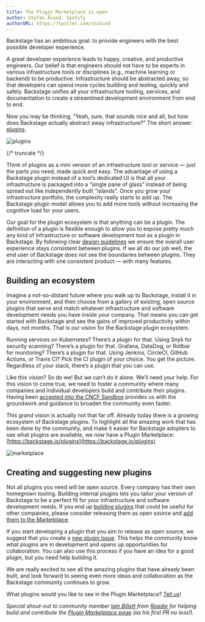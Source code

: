 ```yaml
---
title: The Plugin Marketplace is open
author: Stefan Ålund, Spotify
authorURL: https://twitter.com/stalund
---
```


Backstage has an ambitious goal: to provide engineers with the best possible developer experience.

A great developer experience leads to happy, creative, and productive engineers. Our belief is that engineers should not have to be experts in various infrastructure tools or disciplines (e.g., machine learning or backend) to be productive. Infrastructure should be abstracted away, so that developers can spend more cycles building and testing, quickly and safely. Backstage unifies all your infrastructure tooling, services, and documentation to create a streamlined development environment from end to end.

Now you may be thinking, “Yeah, sure, that sounds nice and all, but how does Backstage actually abstract away infrastructure?” The short answer: [plugins](https://backstage.io/plugins).

![plugins](https://backstage.io/img/cards-plugins.png)


{/* truncate */}

Think of plugins as a mini version of an infrastructure tool or service — just the parts you need, made quick and easy. The advantage of using a Backstage plugin instead of a tool’s dedicated UI is that all your infrastructure is packaged into a “single pane of glass” instead of being spread out like independently built “islands”. Once you grow your infrastructure portfolio, the complexity really starts to add up. The Backstage plugin model allows you to add more tools without increasing the cognitive load for your users.

Our goal for the plugin ecosystem is that anything can be a plugin. The definition of a plugin is flexible enough to allow you to expose pretty much any kind of infrastructure or software development tool as a plugin in Backstage. By following clear [design guidelines](https://backstage.io/blog/2020/09/30/backstage-design-system) we ensure the overall user experience stays consistent between plugins. If we all do our job well, the end user of Backstage does not see the boundaries between plugins. They are interacting with one consistent product — with many features.

## Building an ecosystem

Imagine a not-so-distant future where you walk up to Backstage, install it in your environment, and then choose from a gallery of existing, open source plugins that serve and match whatever infrastructure and software development needs you have inside your company. That means you can get started with Backstage and see the gains of improved productivity within days, not months. That is our vision for the Backstage plugin ecosystem.

Running services on Kubernetes? There’s a plugin for that. Using Snyk for security scanning? There’s a plugin for that. Grafana, DataDog, or Rollbar for monitoring? There’s a plugin for that. Using Jenkins, CircleCI, GitHub Actions, or Travis CI? Pick the CI plugin of your choice. You get the picture. Regardless of your stack, there’s a plugin that you can use.

Like this vision? So do we! But we can’t do it alone. We’ll need your help. For this vision to come true, we need to foster a community where many companies and individual developers build and contribute their plugins. Having been [accepted into the CNCF Sandbox](https://backstage.io/blog/2020/09/23/backstage-cncf-sandbox) provides us with the groundwork and guidance to broaden the community even faster.

This grand vision is actually not that far off. Already today there is a growing ecosystem of Backstage plugins. To highlight all the amazing work that has been done by the community, and make it easier for Backstage adopters to see what plugins are available, we now have a Plugin Marketplace: [https://backstage.io/plugins](https://backstage.io/plugins)

![marketplace](assets/marketplace.png)

## Creating and suggesting new plugins

Not all plugins you need will be open source. Every company has their own homegrown tooling. Building internal plugins lets you tailor your version of Backstage to be a perfect fit for your infrastructure and software development needs. If you end up [building plugins](https://backstage.io/docs/plugins/create-a-plugin) that could be useful for other companies, please consider releasing them as open source and [add them to the Marketplace](https://backstage.io/docs/plugins/add-to-marketplace).

If you start developing a plugin that you aim to release as open source, we suggest that you create a [new plugin Issue](https://github.com/backstage/backstage/issues/new?labels=plugin&template=plugin_template.md&title=%5BPlugin%5D+THE+PLUGIN+NAME). This helps the community know what plugins are in development and opens up opportunities for collaboration. You can also use this process if you have an idea for a good plugin, but you need help building it.

We are really excited to see all the amazing plugins that have already been built, and look forward to seeing even more ideas and collaboration as the Backstage community continues to grow.

What plugins would you like to see in the Plugin Marketplace? [Tell us](https://github.com/backstage/backstage/issues/new?labels=plugin&template=plugin_template.md&title=%5BPlugin%5D+THE+PLUGIN+NAME)!

_Special shout-out to community member [Iain Billett](https://github.com/iain-b) from [Roadie](https://roadie.io) for helping build and contribute the [Plugin Marketplace page](https://backstage.io/plugins) (as his first PR no less!)._
